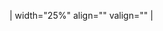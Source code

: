 <includeonly><p></p>
| width="25%" align="{{{align|left}}}" valign="{{{valign|top}}}" |</includeonly>
<noinclude>{{doc}}</noinclude>